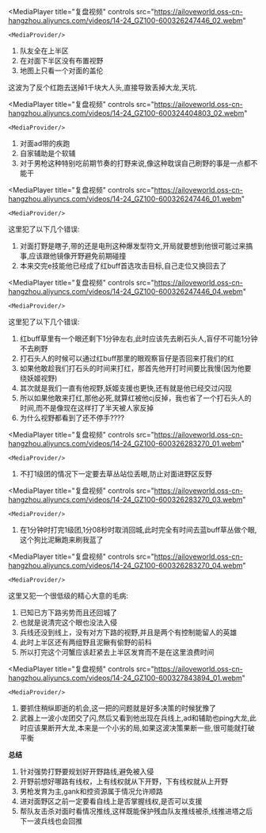 
<MediaPlayer
    title="复盘视频"
    controls
    src="https://ailoveworld.oss-cn-hangzhou.aliyuncs.com/videos/14-24_GZ100-600326247446_02.webm"
>
    <MediaProvider/>
</MediaPlayer>

1. 队友全在上半区
2. 在对面下半区没有布置视野
3. 地图上只看一个对面的盖伦

这波为了反个红跑去送掉1千块大人头,直接导致丢掉大龙,天坑.


<MediaPlayer
    title="复盘视频"
    controls
    src="https://ailoveworld.oss-cn-hangzhou.aliyuncs.com/videos/14-24_GZ100-600324404803_02.webm"
>
    <MediaProvider/>
</MediaPlayer>

1. 对面ad带的疾跑
2. 自家辅助是个软辅
3. 对于男枪这种特别吃前期节奏的打野来说,像这种耽误自己刷野的事是一点都不能干


<MediaPlayer
    title="复盘视频"
    controls
    src="https://ailoveworld.oss-cn-hangzhou.aliyuncs.com/videos/14-24_GZ100-600326247446_01.webm"
>
    <MediaProvider/>
</MediaPlayer>

这里犯了以下几个错误:

1. 对面打野是瞎子,带的还是电刑这种爆发型符文,开局就要想到他很可能过来搞事,应该跟他镜像开野避免前期碰撞
2. 本来交完e技能他已经成了红buff首选攻击目标,自己走位又换回去了


<MediaPlayer
    title="复盘视频"
    controls
    src="https://ailoveworld.oss-cn-hangzhou.aliyuncs.com/videos/14-24_GZ100-600326247446_04.webm"
>
    <MediaProvider/>
</MediaPlayer>

这里犯了以下几个错误:

1. 红buff草里有一个眼还剩下1分钟左右,此时应该先去刷石头人,盲仔不可能1分钟不去刷野
2. 打石头人的时候可以通过红buff那里的眼观察盲仔是否回来打我们的红
3. 如果他敢趁我们打石头的时间来打红，那首先他开打时间要比我慢(因为他要绕妖姬视野)
4. 其次就是我们一直有他视野,妖姬支援也更快,还有就是他已经交过闪现
5. 所以如果他敢来打红,那他必死,就算红被他cj反掉，我也省了一个打石头人的时间,而不是像现在这样打了半天被人家反掉
6. 为什么视野都看到了还不停手????


<MediaPlayer
    title="复盘视频"
    controls
    src="https://ailoveworld.oss-cn-hangzhou.aliyuncs.com/videos/14-24_GZ100-600326283270_01.webm"
>
    <MediaProvider/>
</MediaPlayer>


1. 不打1级团的情况下一定要去草丛站位丢眼,防止对面进野区反野

<MediaPlayer
    title="复盘视频"
    controls
    src="https://ailoveworld.oss-cn-hangzhou.aliyuncs.com/videos/14-24_GZ100-600326283270_03.webm"
>
    <MediaProvider/>
</MediaPlayer>


1. 在1分钟时打完1级团,1分08秒时取消回城,此时完全有时间去蓝buff草丛做个眼,这个狗比泥鳅跑来刷我蓝了


<MediaPlayer
    title="复盘视频"
    controls
    src="https://ailoveworld.oss-cn-hangzhou.aliyuncs.com/videos/14-24_GZ100-600326283270_04.webm"
>
    <MediaProvider/>
</MediaPlayer>

这里又犯一个很低级的精心大意的毛病:

1. 已知已方下路劣势而且还回城了
2. 也就是说清完这个眼也没法入侵
3. 兵线还没到线上，没有对方下路的视野,并且是两个有控制能留人的英雄
4. 此时上半区还有两组野且泥鳅有偷野的前科
5. 所以打完这个河蟹应该赶紧去上半区发育而不是在这里浪费时间

<MediaPlayer
    title="复盘视频"
    controls
    src="https://ailoveworld.oss-cn-hangzhou.aliyuncs.com/videos/14-24_GZ100-600327843894_01.webm"
>
    <MediaProvider/>
</MediaPlayer>

1. 要抓住稍纵即逝的机会,这一把的问题就是好多决策的时候犹豫了
2. 武器上一波小龙团交了闪,然后又看到他出现在兵线上,ad和辅助也ping大龙,此时应该果断开大龙,本来是一个小劣的局,如果这波决策果断一些,很可能就打破平衡



**总结**

1. 针对强势打野要规划好开野路线,避免被入侵
2. 开野前想好哪路有线权，上有线权就从下开野，下有线权就从上开野
3. 男枪发育为主,gank和控资源属于情况允许顺路
4. 进对面野区之前一定要看自线上是否掌握线权,是否可以支援
5. 帮队友击杀对面时看情况推线,这样既能保护残血队友推线被杀,线推进塔之后下一波兵线也会回推
